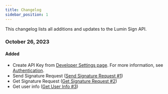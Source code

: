```yaml
---
title: Changelog
sidebar_position: 1
---
```


This changelog lists all additions and updates to the Lumin Sign API.

### October 26, 2023
#### Added
- Create API Key from [Developer Settings page](https://sign-staging.luminpdf.com/developer/configuration). For more information, see [Authentication](/docs/api/authentication/).
- Send Signature Request ([Send Signature Request #1](/api/send-signature-request))
- Get Signature Request ([Get Signature Request #2](/api/get-signature-request))
- Get user info ([Get User Info #3](/api/get-user-information))